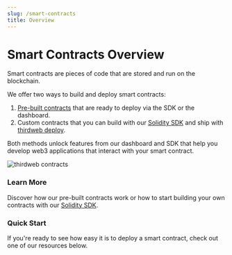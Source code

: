 ```yaml
---
slug: /smart-contracts
title: Overview
---
```



# Smart Contracts Overview

<div className="heroGrid">

<div>

Smart contracts are pieces of code that are stored and run on the blockchain.

We offer two ways to build and deploy smart contracts:

1. [Pre-built contracts](/smart-contracts/deploying-pre-built-contracts) that are ready to deploy via the SDK or the dashboard.
2. Custom contracts that you can build with our [Solidity SDK](/thirdweb-deploy/contract-extensions) and ship with [thirdweb deploy](/thirdweb-deploy).

Both methods unlock features from our dashboard and SDK that help you develop web3 applications that interact with your smart contract.

</div>

<div className="heroGridImageContainer">
  <Image
    alt="thirdweb contracts"
    img={require(`/assets/portal_imgs_1-04.png`)}
  />
</div>

</div>

### Learn More

Discover how our pre-built contracts work or how to start building your own contracts with our [Solidity SDK](/thirdweb-deploy/contract-extensions).

<div className="row">

<div className="col col--6" style={{ marginTop: 8 }}>
  <QuickstartCard
    name="Pre-Built Contracts"
    link="/smart-contracts/pre-built-contracts-overview"
    image="/assets/icons/split.svg"
  />
</div>

<div className="col col--6" style={{ marginTop: 8 }}>
  <QuickstartCard name="Custom Contracts"
    link="/thirdweb-deploy/contract-extensions"
  />

</div>

</div>

### Quick Start

If you're ready to see how easy it is to deploy a smart contract, check out one of our resources below.

<div className="row">

<div className="col col--6" style={{ marginTop: 8 }}>
  <QuickstartCard
    name="Deploy an NFT Drop Contract"
    description="Use the dashboard to deploy and configure a pre-built NFT Drop contract."
    link="/getting-started/deploying-contracts"
    image="/assets/icons/drop.svg"
  />
</div>

<div className="col col--6" style={{ marginTop: 8 }}>
  <QuickstartCard
    name="Get Started with Solidity"
    description="Learn the basics of our Solidity SDK by deploying a simple Solidity contract."
  />
</div>

</div>
